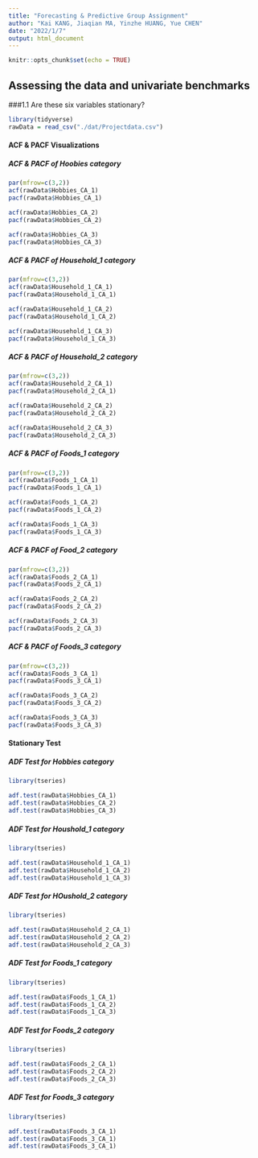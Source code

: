 ```yaml
---
title: "Forecasting & Predictive Group Assignment"
author: "Kai KANG, Jiaqian MA, Yinzhe HUANG, Yue CHEN"
date: "2022/1/7"
output: html_document
---
```


```r
knitr::opts_chunk$set(echo = TRUE)
```

## Assessing the data and univariate benchmarks

###1.1 Are these six variables stationary?


```r
library(tidyverse)
rawData = read_csv("./dat/Projectdata.csv")

```

#### ACF & PACF Visualizations

##### ACF & PACF of Hoobies category
```r
par(mfrow=c(3,2))
acf(rawData$Hobbies_CA_1)
pacf(rawData$Hobbies_CA_1)

acf(rawData$Hobbies_CA_2)
pacf(rawData$Hobbies_CA_2)

acf(rawData$Hobbies_CA_3)
pacf(rawData$Hobbies_CA_3)
```

##### ACF & PACF of Household_1 category
```r
par(mfrow=c(3,2))
acf(rawData$Household_1_CA_1)
pacf(rawData$Household_1_CA_1)

acf(rawData$Household_1_CA_2)
pacf(rawData$Household_1_CA_2)

acf(rawData$Household_1_CA_3)
pacf(rawData$Household_1_CA_3)
```

##### ACF & PACF of Household_2 category
```r
par(mfrow=c(3,2))
acf(rawData$Household_2_CA_1)
pacf(rawData$Household_2_CA_1)

acf(rawData$Household_2_CA_2)
pacf(rawData$Household_2_CA_2)

acf(rawData$Household_2_CA_3)
pacf(rawData$Household_2_CA_3)
```

##### ACF & PACF of Foods_1 category
```r
par(mfrow=c(3,2))
acf(rawData$Foods_1_CA_1)
pacf(rawData$Foods_1_CA_1)

acf(rawData$Foods_1_CA_2)
pacf(rawData$Foods_1_CA_2)

acf(rawData$Foods_1_CA_3)
pacf(rawData$Foods_1_CA_3)
```

##### ACF & PACF of Food_2 category
```r
par(mfrow=c(3,2))
acf(rawData$Foods_2_CA_1)
pacf(rawData$Foods_2_CA_1)

acf(rawData$Foods_2_CA_2)
pacf(rawData$Foods_2_CA_2)

acf(rawData$Foods_2_CA_3)
pacf(rawData$Foods_2_CA_3)
```

##### ACF & PACF of Foods_3 category
```r
par(mfrow=c(3,2))
acf(rawData$Foods_3_CA_1)
pacf(rawData$Foods_3_CA_1)

acf(rawData$Foods_3_CA_2)
pacf(rawData$Foods_3_CA_2)

acf(rawData$Foods_3_CA_3)
pacf(rawData$Foods_3_CA_3)
```

#### Stationary Test

##### ADF Test for Hobbies category
```r
library(tseries)

adf.test(rawData$Hobbies_CA_1)
adf.test(rawData$Hobbies_CA_2)
adf.test(rawData$Hobbies_CA_3)
```

##### ADF Test for Houshold_1 category
```r
library(tseries)

adf.test(rawData$Household_1_CA_1)
adf.test(rawData$Household_1_CA_2)
adf.test(rawData$Household_1_CA_3)
```

##### ADF Test for HOushold_2 category
```r
library(tseries)

adf.test(rawData$Household_2_CA_1)
adf.test(rawData$Household_2_CA_2)
adf.test(rawData$Household_2_CA_3)
```

##### ADF Test for Foods_1 category
```r
library(tseries)

adf.test(rawData$Foods_1_CA_1)
adf.test(rawData$Foods_1_CA_2)
adf.test(rawData$Foods_1_CA_3)
```

##### ADF Test for Foods_2 category
```r
library(tseries)

adf.test(rawData$Foods_2_CA_1)
adf.test(rawData$Foods_2_CA_2)
adf.test(rawData$Foods_2_CA_3)
```

##### ADF Test for Foods_3 category
```r
library(tseries)

adf.test(rawData$Foods_3_CA_1)
adf.test(rawData$Foods_3_CA_1)
adf.test(rawData$Foods_3_CA_1)
```